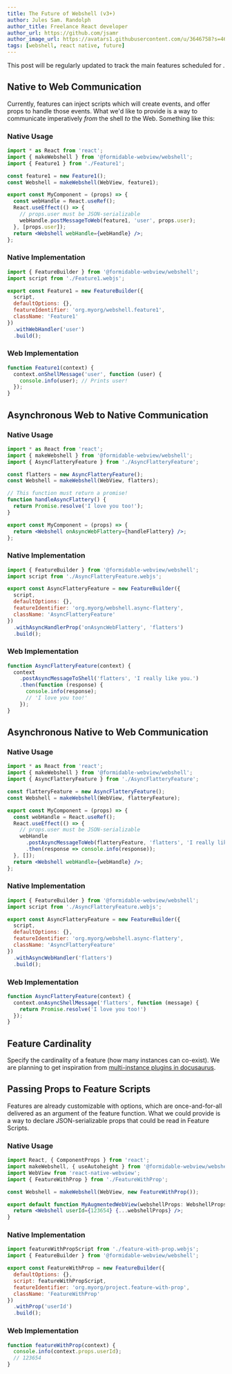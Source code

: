 ```yaml
---
title: The Future of Webshell (v3+)
author: Jules Sam. Randolph
author_title: Freelance React developer
author_url: https://github.com/jsamr
author_image_url: https://avatars1.githubusercontent.com/u/3646758?s=460&u=f699d25514156aa9b975837a52daf135449e43d8&v=4
tags: [webshell, react native, future]
---
```



This post will be regularly updated to track the main features scheduled for <Webshell />.

## Native to Web Communication

Currently, features can inject scripts which will create events, and offer props to handle those events.
What we'd like to provide is a way to communicate imperatively _from_ the shell _to_ the Web. Something like this:

### Native Usage

```jsx title="MyComponent.jsx"
import * as React from 'react';
import { makeWebshell } from '@formidable-webview/webshell';
import { Feature1 } from './Feature1';

const feature1 = new Feature1();
const Webshell = makeWebshell(WebView, feature1);

export const MyComponent = (props) => {
  const webHandle = React.useRef();
  React.useEffect(() => {
    // props.user must be JSON-serializable
    webHandle.postMessageToWeb(feature1, 'user', props.user);
  }, [props.user]);
  return <Webshell webHandle={webHandle} />;
};
```

### Native Implementation

```js title="Feature1.js"
import { FeatureBuilder } from '@formidable-webview/webshell';
import script from './Feature1.webjs';

export const Feature1 = new FeatureBuilder({
  script,
  defaultOptions: {},
  featureIdentifier: 'org.myorg/webshell.feature1',
  className: 'Feature1'
})
  .withWebHandler('user')
  .build();
```

### Web Implementation

```js title="Feature1.webjs"
function Feature1(context) {
  context.onShellMessage('user', function (user) {
    console.info(user); // Prints user!
  });
}
```

## Asynchronous Web to Native Communication

### Native Usage

```jsx title="MyComponent.jsx"
import * as React from 'react';
import { makeWebshell } from '@formidable-webview/webshell';
import { AsyncFlatteryFeature } from './AsyncFlatteryFeature';

const flatters = new AsyncFlatteryFeature();
const Webshell = makeWebshell(WebView, flatters);

// This function must return a promise!
function handleAsyncFlattery() {
  return Promise.resolve('I love you too!');
}

export const MyComponent = (props) => {
  return <Webshell onAsyncWebFlattery={handleFlattery} />;
};
```

### Native Implementation

```js title="AsyncFlatteryFeature.js"
import { FeatureBuilder } from '@formidable-webview/webshell';
import script from './AsyncFlatteryFeature.webjs';

export const AsyncFlatteryFeature = new FeatureBuilder({
  script,
  defaultOptions: {},
  featureIdentifier: 'org.myorg/webshell.async-flattery',
  className: 'AsyncFlatteryFeature'
})
  .withAsyncHandlerProp('onAsyncWebFlattery', 'flatters')
  .build();
```

### Web Implementation

```js title="AsyncFlatteryFeature.webjs"
function AsyncFlatteryFeature(context) {
  context
    .postAsyncMessageToShell('flatters', 'I really like you.')
    .then(function (response) {
      console.info(response);
      // 'I love you too!'
    });
}
```

## Asynchronous Native to Web Communication


### Native Usage

```jsx title="MyComponent.jsx"
import * as React from 'react';
import { makeWebshell } from '@formidable-webview/webshell';
import { AsyncFlatteryFeature } from './AsyncFlatteryFeature';

const flatteryFeature = new AsyncFlatteryFeature();
const Webshell = makeWebshell(WebView, flatteryFeature);

export const MyComponent = (props) => {
  const webHandle = React.useRef();
  React.useEffect(() => {
    // props.user must be JSON-serializable
    webHandle
      .postAsyncMessageToWeb(flatteryFeature, 'flatters', 'I really like you!')
      .then(response => console.info(response));
  }, []);
  return <Webshell webHandle={webHandle} />;
};
```

### Native Implementation

```js title="AsyncFlatteryFeature.js"
import { FeatureBuilder } from '@formidable-webview/webshell';
import script from './AsyncFlatteryFeature.webjs';

export const AsyncFlatteryFeature = new FeatureBuilder({
  script,
  defaultOptions: {},
  featureIdentifier: 'org.myorg/webshell.async-flattery',
  className: 'AsyncFlatteryFeature'
})
  .withAsyncWebHandler('flatters')
  .build();
```

### Web Implementation

```js title="AsyncFlatteryFeature.webjs"
function AsyncFlatteryFeature(context) {
  context.onAsyncShellMessage('flatters', function (message) {
    return Promise.resolve('I love you too!')
  });
}
```

## Feature Cardinality

Specify the cardinality of a feature (how many instances can co-exist). We
are planning to get inspiration from [multi-instance plugins in
docusaurus](https://v2.docusaurus.io/docs/using-plugins#multi-instance-plugins-and-plugin-ids).

## Passing Props to Feature Scripts

Features are already customizable with options, which are once-and-for-all
delivered as an argument of the feature function. What we could provide is a way to
declare JSON-serializable props that could be read in Feature Scripts.

### Native Usage

```jsx title="MyAugmentedWebView"
import React, { ComponentProps } from 'react';
import makeWebshell, { useAutoheight } from '@formidable-webview/webshell';
import WebView from 'react-native-webview';
import { FeatureWithProp } from './FeatureWithProp';

const Webshell = makeWebshell(WebView, new FeatureWithProp());

export default function MyAugmentedWebView(webshellProps: WebshellProps) {
  return <Webshell userId={123654} {...webshellProps} />;
}
```

### Native Implementation

```js title="FeatureWithProp.js"
import featureWithPropScript from './feature-with-prop.webjs';
import { FeatureBuilder } from '@formidable-webview/webshell';

export const FeatureWithProp = new FeatureBuilder({
  defaultOptions: {},
  script: featureWithPropScript,
  featureIdentifier: 'org.myorg/project.feature-with-prop',
  className: 'FeatureWithProp'
})
  .withProp('userId')
  .build();
```

### Web Implementation

```js title="feature-with-prop.webjs"
function featureWithProp(context) {
  console.info(context.props.userId);
  // 123654
}
```
